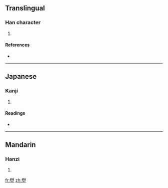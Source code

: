 ==Translingual==

===Han character===
{{Han char|rn=32|rad=土|as=13|sn=16|four=|canj=木木土 (DDG), X木木土 (XDDG)}}

# {{defn|Han|sort=土13}}

====References====
* {{Han ref|kx=0240.170|dkj=05489|dj=0480.030|hdz=10490.130|uh=58C4|ud=22724}}

----

==Japanese==

===Kanji===
{{ja-kanji|grade=|rs=土13}}

# {{defn|Japanese|sort=土13}}

====Readings====
* {{ja-readings|on=[[や]] (ya)|kun=[[の]] (no)}}

----

==Mandarin==

===Hanzi===
{{cmn-hanzi|pin=[[yě]] ([[ye3]])|wg=yeh<sup>3</sup>}}

# {{defn|Mandarin|sort=土13}}

[[fr:壄]]
[[zh:壄]]